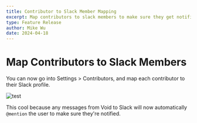 ```yaml
---
title: Contributor to Slack Member Mapping
excerpt: Map contributors to slack members to make sure they get notified.
type: Feature Release
author: Mike Wu
date: 2024-04-18
---
```


# Map Contributors to Slack Members

You can now go into Settings > Contributors, and map each contributor to their
Slack profile.

![test](/blog-images/slack-member-mapping.png)

This cool because any messages from Void to Slack will now automatically
`@mention` the user to make sure they're notified.
